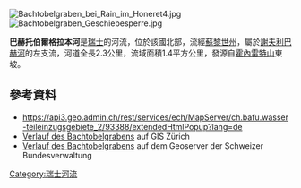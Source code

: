 {{Coord|47.39166|N|8.41626|E|display=title}}
[[Image:Bachtobelgraben_bei_Rain_im_Honeret4.jpg|right]]
[[Image:Bachtobelgraben_Geschiebesperre.jpg|right]]

'''巴赫托伯爾格拉本河'''是[[瑞士|瑞士]]的河流，位於該國北部，流經[[蘇黎世州|蘇黎世州]]，屬於[[謝夫利巴赫河|謝夫利巴赫河]]的左支流，河道全長2.3公里，流域面積1.4平方公里，發源自[[霍內雷特山|霍內雷特山]]東坡。

==參考資料==
* https://api3.geo.admin.ch/rest/services/ech/MapServer/ch.bafu.wasser-teileinzugsgebiete_2/93388/extendedHtmlPopup?lang=de {{Wayback|url=https://api3.geo.admin.ch/rest/services/ech/MapServer/ch.bafu.wasser-teileinzugsgebiete_2/93388/extendedHtmlPopup?lang=de |date=20170904013321 }} 
* [http://maps.zh.ch/s/xtitftxn Verlauf des Bachtobelgrabens] auf GIS Zürich
* [https://s.geo.admin.ch/68c8d3de73 Verlauf des Bachtobelgrabens] auf dem Geoserver der Schweizer Bundesverwaltung

{{Switzerland-geo-stub}}
[[Category:瑞士河流|Category:瑞士河流]]